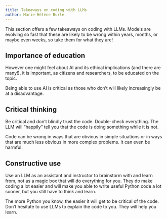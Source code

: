 ```yaml
---
title: Takeaways on coding with LLMs
author: Marie-Hélène Burle
---
```


:::{.def}

This section offers a few takeaways on coding with LLMs. Models are evolving so fast that these are likely to be wrong within years, months, or maybe even weeks, so take them for what they are!

:::

## Importance of education

However one might feel about AI and its ethical implications (and there are many!), it is important, as citizens and researchers, to be educated on the topic.

Being able to use AI is critical as those who don't will likely increasingly be at a disadvantage.

## Critical thinking

Be critical and don't blindly trust the code. Double-check everything. The LLM will "happily" tell you that the code is doing something while it is not.

Code can be wrong in ways that are obvious in simple situations or in ways that are much less obvious in more complex problems. It can even be harmful.

## Constructive use

Use an LLM as an assistant and instructor to brainstorm with and learn from, not as a magic box that will do everything for you. They do make coding a lot easier and will make you able to write useful Python code a lot sooner, but you still have to think and learn.

The more Python you know, the easier it will get to be critical of the code. Don't hesitate to use LLMs to explain the code to you. They will help you learn.
